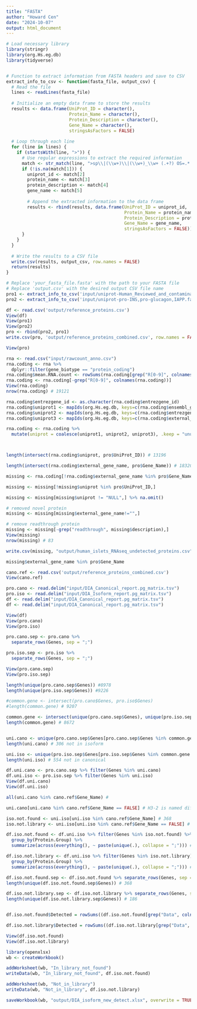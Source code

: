 ```yaml
---
title: "FASTA"
author: "Howard Cen"
date: "2024-10-07"
output: html_document
---
```


```r

# Load necessary library
library(stringr)
library(org.Hs.eg.db)
library(tidyverse)


# Function to extract information from FASTA headers and save to CSV
extract_info_to_csv <- function(fasta_file, output_csv) {
  # Read the file
  lines <- readLines(fasta_file)
  
  # Initialize an empty data frame to store the results
  results <- data.frame(UniProt_ID = character(),
                        Protein_Name = character(),
                        Protein_Description = character(),
                        Gene_Name = character(),
                        stringsAsFactors = FALSE)
  
  # Loop through each line
  for (line in lines) {
    if (startsWith(line, ">")) {
      # Use regular expressions to extract the required information
      match <- str_match(line, ">sp\\|(\\w+)\\|(\\w+)_\\w+ (.+?) OS=.* GN=(\\w+)")
      if (!is.na(match[1])) {
        uniprot_id <- match[2]
        protein_name <- match[3]
        protein_description <- match[4]
        gene_name <- match[5]
        
        # Append the extracted information to the data frame
        results <- rbind(results, data.frame(UniProt_ID = uniprot_id,
                                             Protein_Name = protein_name,
                                             Protein_Description = protein_description,
                                             Gene_Name = gene_name,
                                             stringsAsFactors = FALSE))
      }
    }
  }
  
  # Write the results to a CSV file
  write.csv(results, output_csv, row.names = FALSE)
  return(results)
}

# Replace 'your_fasta_file.fasta' with the path to your FASTA file
# Replace 'output.csv' with the desired output CSV file name
pro1 <- extract_info_to_csv('input/uniprot-Human_Reviewed_and_contaminant.fasta', 'output/reference_proteins.csv')
pro2 <- extract_info_to_csv('input/uniprot-pro-INS,pro-glucagon,IAPP.fasta', 'output/reference_proteins2.csv')

df <- read.csv('output/reference_proteins.csv')
View(df)
View(pro1) 
View(pro2) 
pro <- rbind(pro2, pro1)
write.csv(pro, 'output/reference_proteins_combined.csv', row.names = FALSE)

View(pro)

rna <- read.csv("input/rawcount_anno.csv") 
rna.coding <- rna %>%
  dplyr::filter(gene_biotype == "protein_coding") 
rna.coding$mean.RNA.count <- rowSums(rna.coding[grep("R[0-9]", colnames(rna.coding))])
rna.coding <- rna.coding[-grep("R[0-9]", colnames(rna.coding))]
View(rna.coding)
nrow(rna.coding) # 19121

rna.coding$entrezgene_id <- as.character(rna.coding$entrezgene_id)
rna.coding$uniprot1 <- mapIds(org.Hs.eg.db, keys=c(rna.coding$ensembl_gene_id), column="UNIPROT", keytype="ENSEMBL", multiVals="first") %>% as.character()
rna.coding$uniprot2 <- mapIds(org.Hs.eg.db, keys=c(rna.coding$entrezgene_id), column="UNIPROT", keytype="ENTREZID", multiVals="first") %>% as.character()
rna.coding$uniprot3 <- mapIds(org.Hs.eg.db, keys=c(rna.coding$external_gene_name), column="UNIPROT", keytype="SYMBOL", multiVals="first") %>% as.character()

rna.coding <- rna.coding %>% 
  mutate(uniprot = coalesce(uniprot1, uniprot2, uniprot3), .keep = "unused")



length(intersect(rna.coding$uniprot, pro$UniProt_ID)) # 13196

length(intersect(rna.coding$external_gene_name, pro$Gene_Name)) # 18320

missing <- rna.coding[!rna.coding$external_gene_name %in% pro$Gene_Name,]

missing <- missing[!missing$uniprot %in% pro$UniProt_ID,]

missing <- missing[missing$uniprot != "NULL",] %>% na.omit()

# removed novel protein
missing <- missing[missing$external_gene_name!="",]

# remove readthrough protein
missing <- missing[-grep("readthrough", missing$description),]
View(missing)
nrow(missing) # 83

write.csv(missing, "output/human_islets_RNAseq_undetected_proteins.csv", row.names = F)

missing$external_gene_name %in% pro$Gene_Name
```

```r
cano.ref <- read.csv('output/reference_proteins_combined.csv')
View(cano.ref)

pro.cano <- read.delim("input/DIA_Canonical_report.pg_matrix.tsv")
pro.iso <- read.delim("input/DIA_Isoform_report.pg_matrix.tsv")
df <- read.delim("input/DIA_Canonical_report.pg_matrix.tsv")
df <- read.delim("input/DIA_Canonical_report.pg_matrix.tsv")

View(df)
View(pro.cano)
View(pro.iso)

pro.cano.sep <- pro.cano %>%
  separate_rows(Genes, sep = ";")

pro.iso.sep <- pro.iso %>%
  separate_rows(Genes, sep = ";")

View(pro.cano.sep)
View(pro.iso.sep)

length(unique(pro.cano.sep$Genes)) #8978
length(unique(pro.iso.sep$Genes)) #9226

#common.gene <- intersect(pro.cano$Genes, pro.iso$Genes)
#length(common.gene) # 9207

common.gene <- intersect(unique(pro.cano.sep$Genes), unique(pro.iso.sep$Genes))
length(common.gene) # 8672


uni.cano <- unique(pro.cano.sep$Genes[pro.cano.sep$Genes %in% common.gene == FALSE])
length(uni.cano) # 306 not in isoform

uni.iso <- unique(pro.iso.sep$Genes[pro.iso.sep$Genes %in% common.gene == FALSE])
length(uni.iso) # 554 not in canonical

df.uni.cano <- pro.cano.sep %>% filter(Genes %in% uni.cano)
df.uni.iso <- pro.iso.sep %>% filter(Genes %in% uni.iso)
View(df.uni.cano)
View(df.uni.iso)

all(uni.cano %in% cano.ref$Gene_Name) # 

uni.cano[uni.cano %in% cano.ref$Gene_Name == FALSE] # H3-2 is named differently. H3C1 gene, H31 protein, P68431 uniprot in library. All in library

iso.not.found <- uni.iso[uni.iso %in% cano.ref$Gene_Name] # 368
iso.not.library <- uni.iso[uni.iso %in% cano.ref$Gene_Name == FALSE] # 186

df.iso.not.found <- df.uni.iso %>% filter(Genes %in% iso.not.found) %>%
  group_by(Protein.Group) %>%
  summarize(across(everything(), ~ paste(unique(.), collapse = ";"))) # 338

df.iso.not.library <- df.uni.iso %>% filter(Genes %in% iso.not.library) %>%
  group_by(Protein.Group) %>%
  summarize(across(everything(), ~ paste(unique(.), collapse = ";"))) # 487

df.iso.not.found.sep <- df.iso.not.found %>% separate_rows(Genes, sep = ";")
length(unique(df.iso.not.found.sep$Genes)) # 368

df.iso.not.library.sep <- df.iso.not.library %>% separate_rows(Genes, sep = ";")
length(unique(df.iso.not.library.sep$Genes)) # 186


df.iso.not.found$Detected = rowSums((df.iso.not.found[grep("Data", colnames(df.iso.not.found))] != "NA"))

df.iso.not.library$Detected = rowSums((df.iso.not.library[grep("Data", colnames(df.iso.not.library))] != "NA"))

View(df.iso.not.found)
View(df.iso.not.library)

library(openxlsx)
wb <- createWorkbook()

addWorksheet(wb, "In_library_not_found")
writeData(wb, "In_library_not_found", df.iso.not.found)

addWorksheet(wb, "Not_in_library")
writeData(wb, "Not_in_library", df.iso.not.library)

saveWorkbook(wb, "output/DIA_isoform_new_detect.xlsx", overwrite = TRUE)
```

